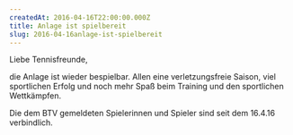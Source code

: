 ```yaml
---
createdAt: 2016-04-16T22:00:00.000Z
title: Anlage ist spielbereit
slug: 2016-04-16anlage-ist-spielbereit
---
```


Liebe Tennisfreunde,

die Anlage ist wieder bespielbar. Allen eine verletzungsfreie Saison,
 viel sportlichen Erfolg und noch mehr Spaß beim Training und den 
sportlichen Wettkämpfen.

Die dem BTV gemeldeten Spielerinnen und Spieler sind seit dem 16.4.16 verbindlich.
